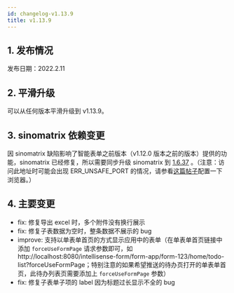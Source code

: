 ```yaml
---
id: changelog-v1.13.9
title: v1.13.9
---
```



## 1. 发布情况

发布日期：2022.2.11

<BundleList version="1.13.9" frontend="1.13.9" backend="1.13.9" font="1.13.0" />

## 2. 平滑升级

可以从任何版本平滑升级到 v1.13.9。

## 3. sinomatrix 依赖变更

因 sinomatrix 缺陷影响了智能表单之前版本（v1.12.0 版本之前的版本）提供的功能，sinomatrix 已经修复，所以需要同步升级 sinomatrix 到 [1.6.37](http://47.93.34.153:10080/sino-matrix/sino-matrix/blob/master/CHANGELOG.md) 。（注意：访问此地址时可能会出现 ERR_UNSAFE_PORT 的情况，请参看[这篇帖子](https://blog.csdn.net/kjcxmx/article/details/118122483)配置一下浏览器。）

## 4. 主要变更

- fix: 修复导出 excel 时，多个附件没有换行展示
- fix: 修复子表数据为空时，整条数据不展示的 bug
- improve: 支持以单表单首页的方式显示应用中的表单（在单表单首页链接中添加 `forceUseFormPage` 请求参数即可，如 http://localhost:8080/intellisense-form/form-app/form-123/home/todo-list?forceUseFormPage；特别注意的如果希望推送的待办页打开的单表单首页，此待办列表页需要添加上 `forceUseFormPage` 参数）
- fix: 修复子表单子项的 label 因为标题过长显示不全的 bug

